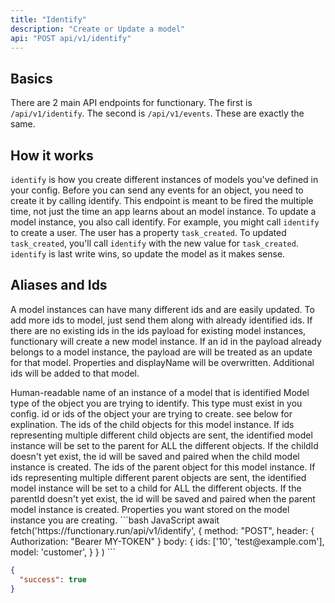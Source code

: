 ```yaml
---
title: "Identify"
description: "Create or Update a model"
api: "POST api/v1/identify"
---
```


## Basics

There are 2 main API endpoints for functionary. The first is `/api/v1/identify`.
The second is `/api/v1/events`. These are exactly the same.

## How it works

`identify` is how you create different instances of models you've defined in your config.
Before you can send any events for an object, you need to create it by calling identify.
This endpoint is meant to be fired the multiple time, not just the time an app learns
about an model instance. To update a model instance, you also call identify. For example,
you might call `identify` to create a user. The user has a property `task_created`. To updated
`task_created`, you'll call `identify` with the new value for `task_created`. `identify` is last write
wins, so update the model as it makes sense.

## Aliases and Ids

A model instances can have many different ids and are easily updated.
To add more ids to model, just send them along with already identified ids.
If there are no existing ids in the ids payload for existing model instances,
functionary will create a new model instance. If an id in the payload already
belongs to a model instance, the payload are will be treated as an update for
that model. Properties and displayName will be overwritten. Additional ids
will be added to that model.

<ParamField body="displayName" type="string">
  Human-readable name of an instance of a model that is identified
</ParamField>

<ParamField body="model" type="string" required>
  Model type of the object you are trying to identify. This type must exist in
  you config.
</ParamField>

<ParamField body="ids" type="(string | number)[]" required>
  id or ids of the object your are trying to create. see below for explination.
</ParamField>

<ParamField body="childIds" type="(string | number)[]">
  The ids of the child objects for this model instance. If ids representing
  multiple different child objects are sent, the identified model instance will
  be set to the parent for ALL the different objects. If the childId doesn't yet
  exist, the id will be saved and paired when the child model instance is
  created.
</ParamField>

<ParamField body="parentIds" type="(string | number)[]">
  The ids of the parent object for this model instance. If ids representing
  multiple different parent objects are sent, the identified model instance will
  be set to a child for ALL the different objects. If the parentId doesn't yet
  exist, the id will be saved and paired when the parent model instance is
  created.
</ParamField>

<ParamField body="properties" type="object">
  Properties you want stored on the model instance you are creating.
</ParamField>

<RequestExample>
```bash JavaScript
await fetch('https://functionary.run/api/v1/identify', 
    {  
        method: "POST", 
        header: {
            Authorization: "Bearer MY-TOKEN"
        }
        body: {
            ids: ['10', 'test@example.com'],
            model: 'customer',
        } 
    }
)
```
</RequestExample>

<ResponseExample>

```json Response Example
{
  "success": true
}
```

</ResponseExample>

